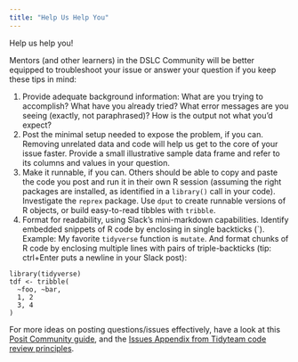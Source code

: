 ```yaml
---
title: "Help Us Help You"
---
```


Help us help you!

Mentors (and other learners) in the DSLC Community will be better equipped to troubleshoot your issue or answer your question if you keep these tips in mind:

1.    Provide adequate background information: What are you trying to accomplish? What have you already tried? What error messages are you seeing (exactly, not paraphrased)? How is the output not what you’d expect?
2.    Post the minimal setup needed to expose the problem, if you can. Removing unrelated data and code will help us get to the core of your issue faster. Provide a small illustrative sample data frame and refer to its columns and values in your question.
3.    Make it runnable, if you can. Others should be able to copy and paste the code you post and run it in their own R session (assuming the right packages are installed, as identified in a `library()` call in your code). Investigate the `reprex` package.  Use `dput` to create runnable versions of R objects, or build easy-to-read tibbles with `tribble`.
4.    Format for readability, using Slack’s mini-markdown capabilities. Identify embedded snippets of R code by enclosing in single backticks (\`).  Example: My favorite `tidyverse` function is `mutate`. And format chunks of R code by enclosing multiple lines with pairs of triple-backticks (tip: ctrl+Enter puts a newline in your Slack post):

```
library(tidyverse)
tdf <- tribble(
  ~foo, ~bar,
  1, 2
  3, 4
)
```

For more ideas on posting questions/issues effectively, have a look at this [Posit Community guide](https://community.rstudio.com/t/faq-whats-a-reproducible-example-reprex-and-how-do-i-do-one/5219), and the [Issues Appendix from Tidyteam code review principles](https://code-review.tidyverse.org/issues/).
